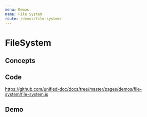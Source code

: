 ```yaml
---
menu: Demos
name: File System
route: /demos/file-system/
---
```



# FileSystem

## Concepts

## Code
https://github.com/unified-doc/docs/tree/master/pages/demos/file-system/file-system.js

## Demo
<FileSystem />
